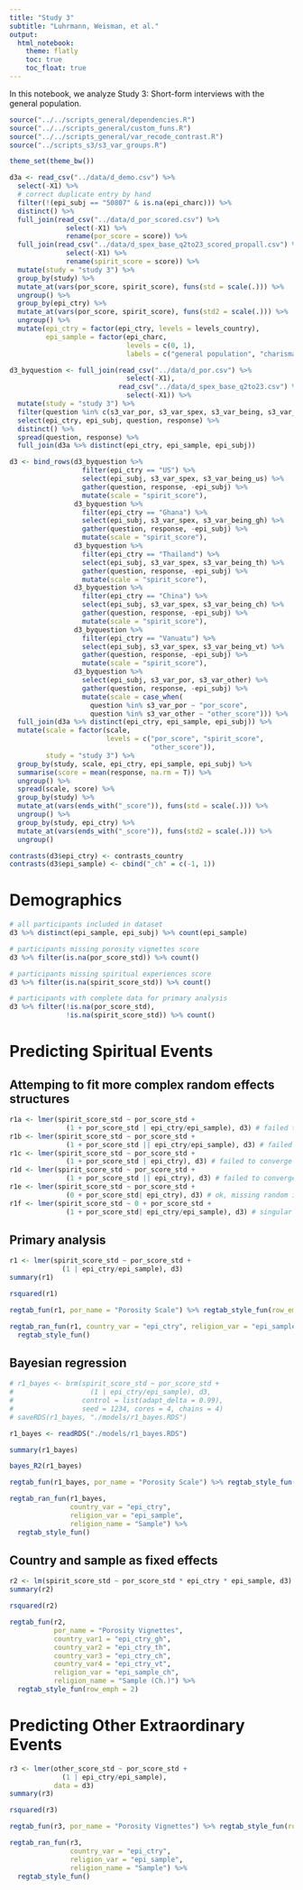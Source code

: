 ```yaml
---
title: "Study 3"
subtitle: "Luhrmann, Weisman, et al."
output: 
  html_notebook:
    theme: flatly
    toc: true
    toc_float: true
---
```


In this notebook, we analyze Study 3: Short-form interviews with the general population.

```r
source("../../scripts_general/dependencies.R")
source("../../scripts_general/custom_funs.R")
source("../../scripts_general/var_recode_contrast.R")
source("../scripts_s3/s3_var_groups.R")
```

```r
theme_set(theme_bw())
```

```r
d3a <- read_csv("../data/d_demo.csv") %>% 
  select(-X1) %>%
  # correct duplicate entry by hand
  filter(!(epi_subj == "50807" & is.na(epi_charc))) %>%
  distinct() %>%
  full_join(read_csv("../data/d_por_scored.csv") %>% 
              select(-X1) %>%
              rename(por_score = score)) %>%
  full_join(read_csv("../data/d_spex_base_q2to23_scored_propall.csv") %>% 
              select(-X1) %>%
              rename(spirit_score = score)) %>%
  mutate(study = "study 3") %>%
  group_by(study) %>%
  mutate_at(vars(por_score, spirit_score), funs(std = scale(.))) %>%
  ungroup() %>%
  group_by(epi_ctry) %>%
  mutate_at(vars(por_score, spirit_score), funs(std2 = scale(.))) %>%
  ungroup() %>%
  mutate(epi_ctry = factor(epi_ctry, levels = levels_country),
         epi_sample = factor(epi_charc, 
                             levels = c(0, 1), 
                             labels = c("general population", "charismatic")))
```

```r
d3_byquestion <- full_join(read_csv("../data/d_por.csv") %>% 
                             select(-X1),
                           read_csv("../data/d_spex_base_q2to23.csv") %>% 
                             select(-X1)) %>%
  mutate(study = "study 3") %>%
  filter(question %in% c(s3_var_por, s3_var_spex, s3_var_being, s3_var_other)) %>%
  select(epi_ctry, epi_subj, question, response) %>%
  distinct() %>%
  spread(question, response) %>%
  full_join(d3a %>% distinct(epi_ctry, epi_sample, epi_subj))

d3 <- bind_rows(d3_byquestion %>%
                  filter(epi_ctry == "US") %>%
                  select(epi_subj, s3_var_spex, s3_var_being_us) %>%
                  gather(question, response, -epi_subj) %>%
                  mutate(scale = "spirit_score"),
                d3_byquestion %>%
                  filter(epi_ctry == "Ghana") %>%
                  select(epi_subj, s3_var_spex, s3_var_being_gh) %>%
                  gather(question, response, -epi_subj) %>%
                  mutate(scale = "spirit_score"),
                d3_byquestion %>%
                  filter(epi_ctry == "Thailand") %>%
                  select(epi_subj, s3_var_spex, s3_var_being_th) %>%
                  gather(question, response, -epi_subj) %>%
                  mutate(scale = "spirit_score"),
                d3_byquestion %>%
                  filter(epi_ctry == "China") %>%
                  select(epi_subj, s3_var_spex, s3_var_being_ch) %>%
                  gather(question, response, -epi_subj) %>%
                  mutate(scale = "spirit_score"),
                d3_byquestion %>%
                  filter(epi_ctry == "Vanuatu") %>%
                  select(epi_subj, s3_var_spex, s3_var_being_vt) %>%
                  gather(question, response, -epi_subj) %>%
                  mutate(scale = "spirit_score"),
                d3_byquestion %>%
                  select(epi_subj, s3_var_por, s3_var_other) %>%
                  gather(question, response, -epi_subj) %>%
                  mutate(scale = case_when(
                    question %in% s3_var_por ~ "por_score",
                    question %in% s3_var_other ~ "other_score"))) %>%
  full_join(d3a %>% distinct(epi_ctry, epi_sample, epi_subj)) %>%
  mutate(scale = factor(scale,
                        levels = c("por_score", "spirit_score",
                                   "other_score")),
         study = "study 3") %>%
  group_by(study, scale, epi_ctry, epi_sample, epi_subj) %>%
  summarise(score = mean(response, na.rm = T)) %>%
  ungroup() %>%
  spread(scale, score) %>%
  group_by(study) %>%
  mutate_at(vars(ends_with("_score")), funs(std = scale(.))) %>%
  ungroup() %>%
  group_by(study, epi_ctry) %>%
  mutate_at(vars(ends_with("_score")), funs(std2 = scale(.))) %>%
  ungroup()
```

```r
contrasts(d3$epi_ctry) <- contrasts_country
contrasts(d3$epi_sample) <- cbind("_ch" = c(-1, 1))
```


# Demographics

```r
# all participants included in dataset
d3 %>% distinct(epi_sample, epi_subj) %>% count(epi_sample)
```

```r
# participants missing porosity vignettes score
d3 %>% filter(is.na(por_score_std)) %>% count()

# participants missing spiritual experiences score
d3 %>% filter(is.na(spirit_score_std)) %>% count()

# participants with complete data for primary analysis
d3 %>% filter(!is.na(por_score_std),
              !is.na(spirit_score_std)) %>% count()
```


# Predicting Spiritual Events

## Attemping to fit more complex random effects structures

```r
r1a <- lmer(spirit_score_std ~ por_score_std + 
              (1 + por_score_std | epi_ctry/epi_sample), d3) # failed to converge
r1b <- lmer(spirit_score_std ~ por_score_std + 
              (1 + por_score_std || epi_ctry/epi_sample), d3) # failed to converge
r1c <- lmer(spirit_score_std ~ por_score_std + 
              (1 + por_score_std | epi_ctry), d3) # failed to converge
r1d <- lmer(spirit_score_std ~ por_score_std + 
              (1 + por_score_std || epi_ctry), d3) # failed to converge
r1e <- lmer(spirit_score_std ~ por_score_std + 
              (0 + por_score_std| epi_ctry), d3) # ok, missing random intercepts
r1f <- lmer(spirit_score_std ~ 0 + por_score_std + 
              (1 + por_score_std| epi_ctry/epi_sample), d3) # singular

```


## Primary analysis

```r
r1 <- lmer(spirit_score_std ~ por_score_std + 
             (1 | epi_ctry/epi_sample), d3)
summary(r1)
```

```r
rsquared(r1)
```

```r
regtab_fun(r1, por_name = "Porosity Scale") %>% regtab_style_fun(row_emph = 2)
```

```r
regtab_ran_fun(r1, country_var = "epi_ctry", religion_var = "epi_sample") %>% 
  regtab_style_fun()
```

## Bayesian regression

```r
# r1_bayes <- brm(spirit_score_std ~ por_score_std +
#                   (1 | epi_ctry/epi_sample), d3,
#                 control = list(adapt_delta = 0.99),
#                 seed = 1234, cores = 4, chains = 4)
# saveRDS(r1_bayes, "./models/r1_bayes.RDS")

r1_bayes <- readRDS("./models/r1_bayes.RDS")

summary(r1_bayes)
```

```r
bayes_R2(r1_bayes)
```

```r
regtab_fun(r1_bayes, por_name = "Porosity Scale") %>% regtab_style_fun(row_emph = 2)
```

```r
regtab_ran_fun(r1_bayes, 
               country_var = "epi_ctry", 
               religion_var = "epi_sample", 
               religion_name = "Sample") %>% 
  regtab_style_fun()
```

## Country and sample as fixed effects

```r
r2 <- lm(spirit_score_std ~ por_score_std * epi_ctry * epi_sample, d3) 
summary(r2)
```

```r
rsquared(r2)
```

```r
regtab_fun(r2, 
           por_name = "Porosity Vignettes", 
           country_var1 = "epi_ctry_gh",
           country_var2 = "epi_ctry_th",
           country_var3 = "epi_ctry_ch",
           country_var4 = "epi_ctry_vt",
           religion_var = "epi_sample_ch",
           religion_name = "Sample (Ch.)") %>% 
  regtab_style_fun(row_emph = 2)
```


# Predicting Other Extraordinary Events

```r
r3 <- lmer(other_score_std ~ por_score_std +
             (1 | epi_ctry/epi_sample),
           data = d3)
summary(r3)
```

```r
rsquared(r3)
```

```r
regtab_fun(r3, por_name = "Porosity Vignettes") %>% regtab_style_fun(row_emph = 2)
```

```r
regtab_ran_fun(r3, 
               country_var = "epi_ctry", 
               religion_var = "epi_sample",
               religion_name = "Sample") %>% 
  regtab_style_fun()
```
